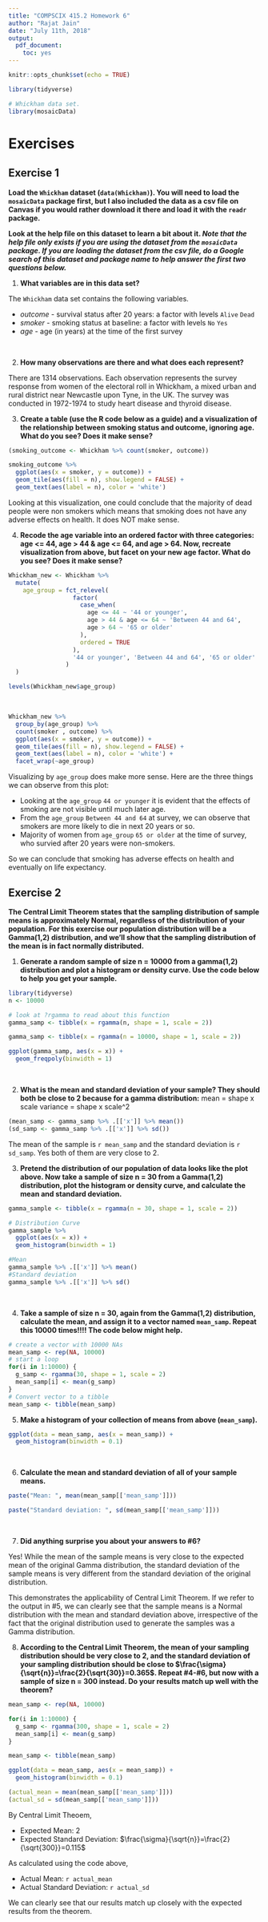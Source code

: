 ```yaml
---
title: "COMPSCIX 415.2 Homework 6"
author: "Rajat Jain"
date: "July 11th, 2018"
output:
  pdf_document:
    toc: yes
---
```


```r
knitr::opts_chunk$set(echo = TRUE)
```

```r
library(tidyverse)

# Whickham data set.
library(mosaicData)
```


# Exercises

## Exercise 1

**Load the `Whickham` dataset (`data(Whickham)`). You will need to load the `mosaicData` package first, but I also included the data as a csv file on Canvas if you would rather download it there and load it with the `readr` package.**

**Look at the help file on this dataset to learn a bit about it. *Note that the help file only exists if you are using the dataset from the `mosaicData` package. If you are loading the dataset from the csv file, do a Google search of this dataset and package name to help answer the first two questions below.* **

1. **What variables are in this data set?**

The `Whickham` data set contains the following variables.

* *outcome* - survival status after 20 years: a factor with levels `Alive` `Dead`
* *smoker* - smoking status at baseline: a factor with levels `No` `Yes`
* *age* - age (in years) at the time of the first survey

&nbsp;

2. **How many observations are there and what does each represent?**

There are 1314 observations. Each observation represents the survey response from women of the electoral roll in Whickham, a mixed urban and rural district near Newcastle upon Tyne, in the UK. The survey was conducted in 1972-1974 to study heart disease and thyroid disease. 
\newline

3. **Create a table (use the R code below as a guide) and a visualization of the relationship between smoking status and outcome, ignoring age. What do you see? Does it make sense?**

```r
(smoking_outcome <- Whickham %>% count(smoker, outcome))

smoking_outcome %>% 
  ggplot(aes(x = smoker, y = outcome)) +
  geom_tile(aes(fill = n), show.legend = FALSE) +
  geom_text(aes(label = n), color = 'white')
```

Looking at this visualization, one could conclude that the majority of dead people were non smokers which means that smoking does not have any adverse effects on health. It does NOT make sense.
\newline

4. **Recode the age variable into an ordered factor with three categories: age <= 44, age > 44 & age <= 64, and age > 64. Now, recreate visualization from above, but facet on your new age factor. What do you see? Does it make sense?**

```r
Whickham_new <- Whickham %>%
  mutate(
    age_group = fct_relevel(
                  factor(
                    case_when(
                      age <= 44 ~ '44 or younger',
                      age > 44 & age <= 64 ~ 'Between 44 and 64',
                      age > 64 ~ '65 or older'
                    ),
                    ordered = TRUE
                  ),
                  '44 or younger', 'Between 44 and 64', '65 or older'
                )
  )

levels(Whickham_new$age_group)
```

&nbsp;

```r
Whickham_new %>% 
  group_by(age_group) %>%
  count(smoker , outcome) %>% 
  ggplot(aes(x = smoker, y = outcome)) +
  geom_tile(aes(fill = n), show.legend = FALSE) +
  geom_text(aes(label = n), color = 'white') +
  facet_wrap(~age_group)
```

Visualizing by `age_group` does make more sense. Here are the three things we can observe from this plot:

* Looking at the `age_group` `44 or younger` it is evident that the effects of smoking are not visible until much later age.
* From the `age_group` `Between 44 and 64` at survey, we can observe that smokers are more likely to die in next 20 years or so.
* Majority of women from `age_group` `65 or older` at the time of survey, who survied after 20 years were non-smokers.

So we can conclude that smoking has adverse effects on health and eventually on life expectancy.
\pagebreak


## Exercise 2

**The Central Limit Theorem states that the sampling distribution of sample means is approximately Normal, regardless of the distribution of your population. For this exercise our population distribution will be a Gamma(1,2) distribution, and we’ll show that the sampling distribution of the mean is in fact normally distributed.**

1. **Generate a random sample of size n = 10000 from a gamma(1,2) distribution and plot a histogram or density curve. Use the code below to help you get your sample.**

```r
library(tidyverse)
n <- 10000

# look at ?rgamma to read about this function
gamma_samp <- tibble(x = rgamma(n, shape = 1, scale = 2))
```

```r
gamma_samp <- tibble(x = rgamma(n = 10000, shape = 1, scale = 2))

ggplot(gamma_samp, aes(x = x)) + 
  geom_freqpoly(binwidth = 1)
```
&nbsp;

2. **What is the mean and standard deviation of your sample? They should both be close to 2 because for a gamma distribution:** \newline
    mean = shape x scale \newline
    variance = shape x scale^2

```r
(mean_samp <- gamma_samp %>% .[['x']] %>% mean())
(sd_samp <- gamma_samp %>% .[['x']] %>% sd())
```

The mean of the sample is `r mean_samp` and the standard deviation is `r sd_samp`. Yes both of them are very close to 2.
\pagebreak

3. **Pretend the distribution of our population of data looks like the plot above. Now take a sample of size n = 30 from a Gamma(1,2) distribution, plot the histogram or density curve, and calculate the mean and standard deviation.**

```r
gamma_sample <- tibble(x = rgamma(n = 30, shape = 1, scale = 2))

# Distribution Curve
gamma_sample %>%
  ggplot(aes(x = x)) +
  geom_histogram(binwidth = 1)

#Mean
gamma_sample %>% .[['x']] %>% mean()
#Standard deviation
gamma_sample %>% .[['x']] %>% sd()
```
&nbsp;

4. **Take a sample of size n = 30, again from the Gamma(1,2) distribution, calculate the mean, and assign it to a vector named `mean_samp`. Repeat this 10000 times!!!! The code below might help.**

```r
# create a vector with 10000 NAs
mean_samp <- rep(NA, 10000)
# start a loop
for(i in 1:10000) {
  g_samp <- rgamma(30, shape = 1, scale = 2)
  mean_samp[i] <- mean(g_samp)
}
# Convert vector to a tibble
mean_samp <- tibble(mean_samp)
```
\pagebreak

5. **Make a histogram of your collection of means from above (`mean_samp`).**

```r
ggplot(data = mean_samp, aes(x = mean_samp)) +
  geom_histogram(binwidth = 0.1)
```
&nbsp;

6. **Calculate the mean and standard deviation of all of your sample means.**

```r
paste("Mean: ", mean(mean_samp[['mean_samp']]))

paste("Standard deviation: ", sd(mean_samp[['mean_samp']]))
```
&nbsp; 

7. **Did anything surprise you about your answers to #6?**

Yes! While the mean of the sample means is very close to the expected mean of the original Gamma distribution, the standard deviation of the sample means is very different from the standard deviation of the original distribution.

This demonstrates the applicability of Central Limit Theorem. If we refer to the output in #5, we can clearly see that the sample means is a Normal distribution with the mean and standard deviation above, irrespective of the fact that the original distribution used to generate the samples was a Gamma distribution.
\pagebreak

8. **According to the Central Limit Theorem, the mean of your sampling distribution should be very close to 2, and the standard deviation of your sampling distribution should be close to $\frac{\sigma}{\sqrt{n}}=\frac{2}{\sqrt{30}}=0.365$. Repeat #4-#6, but now with a sample of size n = 300 instead. Do your results match up well with the theorem?**

```r
mean_samp <- rep(NA, 10000)

for(i in 1:10000) {
  g_samp <- rgamma(300, shape = 1, scale = 2)
  mean_samp[i] <- mean(g_samp)
}

mean_samp <- tibble(mean_samp)

ggplot(data = mean_samp, aes(x = mean_samp)) +
  geom_histogram(binwidth = 0.1)

(actual_mean = mean(mean_samp[['mean_samp']]))
(actual_sd = sd(mean_samp[['mean_samp']]))
```

By Central Limit Theoem,

* Expected Mean: 2
* Expected Standard Deviation: $\frac{\sigma}{\sqrt{n}}=\frac{2}{\sqrt{300}}=0.115$
    
As calculated using the code above,

* Actual Mean: `r actual_mean`
* Actual Standard Deviation: `r actual_sd`
    
We can clearly see that our results match up closely with the expected results from the theorem.